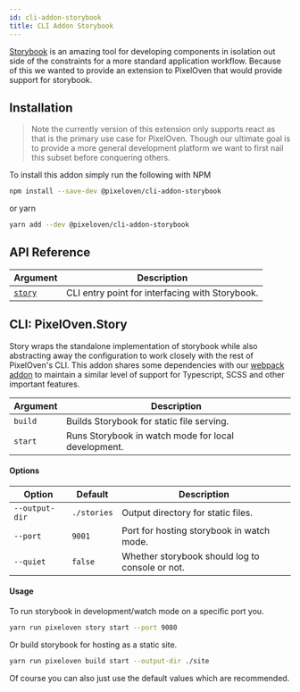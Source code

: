 ```yaml
---
id: cli-addon-storybook
title: CLI Addon Storybook
---
```


[Storybook](https://storybook.js.org/) is an amazing tool for developing components in isolation out side of the constraints for a more standard application workflow. Because of this we wanted to provide an extension to PixelOven that would provide support for storybook.

## Installation

> Note the currently version of this extension only supports react as that is the primary use case for PixelOven. Though our ultimate goal is to provide a more general development platform we want to first nail this subset before conquering others.

To install this addon simply run the following with NPM

```bash
npm install --save-dev @pixeloven/cli-addon-storybook
```

or yarn

```bash
yarn add --dev @pixeloven/cli-addon-storybook
```

## API Reference

| Argument                       | Description                                     |
| ------------------------------ | ----------------------------------------------- |
| [`story`](#cli-pixelovenstory) | CLI entry point for interfacing with Storybook. |

## CLI: PixelOven.Story

Story wraps the standalone implementation of storybook while also abstracting away the configuration to work closely with the rest of PixelOven's CLI. This addon shares some dependencies with our [webpack addon](/docs/api/cli-addon-webpack) to maintain a similar level of support for Typescript, SCSS and other important features.

| Argument | Description                                         |
| -------- | --------------------------------------------------- |
| `build`  | Builds Storybook for static file serving.           |
| `start`  | Runs Storybook in watch mode for local development. |

#### Options

| Option         | Default     | Description                                     |
| -------------- | ----------- | ----------------------------------------------- |
| `--output-dir` | `./stories` | Output directory for static files.              |
| `--port`       | `9001`      | Port for hosting storybook in watch mode.       |
| `--quiet`      | `false`     | Whether storybook should log to console or not. |

#### Usage

To run storybook in development/watch mode on a specific port you.

```bash
yarn run pixeloven story start --port 9080
```

Or build storybook for hosting as a static site.

```bash
yarn run pixeloven build start --output-dir ./site
```

Of course you can also just use the default values which are recommended.
